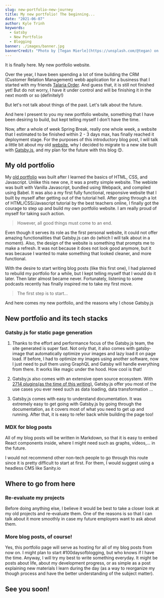 ```yaml
---
slug: new-portfolio-new-journey
title: My new portfolio! The beginning...
date: "2021-06-07"
author: Kyle Trinh
keywords:
  - Gatsby
  - New Portfolio
  - Blogging
banner: ./images/banner.jpg
bannerCredit: "Photo by [Tegan Mierle](https://unsplash.com/@tegan) on [Unplash](https://unsplash.com/photos/ioyEITUD2G8)"
---
```


It is finally here. My new portfolio website.

Over the year, I have been spending a lot of time building the CRM (Customer Relation Management) webb application for a business that I started with my friends [Talaria Order](https://www.talariaorder.com). And guess that, it is still not finished yet! But do not worry, I have it under control and will be finishing it in the next month or so (definitely!)

But let's not talk about things of the past. Let's talk about the future.

And here I present to you my new portfolio website, something that I have been desiring to build, but kept telling myself I don't have the time.

Now, after a whole of week Spring Break, really one whole week, a website that I estimated to be finished within 2 - 3 days max, has finally reached it deployment stage. For the purposes of this introductory blog post, I will talk a little bit about my old [website](https://pedantic-raman-dcce72.netlify.app/), why I decided to migrate to a new site built with [Gatsby.js](https://www.gatsbyjs.com/), and my plan for the future with this blog :blush:.

## My old portfolio

My [old portfolio](https://pedantic-raman-dcce72.netlify.app/) was built after I learned the basics of HTML, CSS, and Javascript. Unlike this new one, it was a pretty simple website. The webiste was built with Vanilla Javascript, bundled using Webpack, and compiled using Babel. It was also a my first fully functional, responsive website that I built by myself after getting out of the tutorial hell. After going through a lot of HTML/CSS/Javascript tutorial by the best teachers online, I finally got the courage to step up and build my own portfolio website. I am really proud of myself for taking such action.

> However, all good things must come to an end.

Even though it serves its role as the first personal website, it could not offer amazing functionalities that Gatsby.js can do (which I will talk about in a moment). Also, the design of the website is something that prompts me to make a refresh. It was not because it does not look good anymore, but it was because I wanted to make something that looked cleaner, and more functional.

With the desire to start writing blog posts (like this first one), I had planned to rebuild my portfolio for a while, but I kept telling myself that I would do it later. Then later almost became never. Fortunately, listening to some podcasts recently has finally inspired me to take my first move.

> The first step is to start...

And here comes my new portfolio, and the reasons why I chose Gatsby.js

## New portfolio and its tech stacks

### Gatsby.js for static page generation

1.  Thanks to the effort and performance focus of the Gatsby.js team, the site generated is super fast. Not only that, it also comes with gatsby-image that automatically optimize your images and lazy load it on page load. If before, I had to optimize my images using another software, now I just need to pull them using GraphQL and Gatsby will handle everything from there. It works like magic under the hood. How cool is that!

2.  Gatsby.js also comes with an extensive open source ecosystem. With [2714 plugins(as the time of this writing)](https://www.gatsbyjs.com/plugins), Gatsby.js offer you most of the use cases you ever need such as data loading, data transformation ...

3.  Gatsby.js comes with easy to understand
    documentation. It was extremely easy to get going with Gatsby.js by going through the documentation, as it covers most of what you need to get up and running. After that, it is easy to refer back while building the page too!

### MDX for blog posts

All of my blog posts will be written in Markdown, so that it is easy to embed React components inside, where I might need such as graphs, videos,... in the future.

I would not recommend other non-tech people to go through this route since it is pretty difficult to start at first. For them, I would suggest using a headless CMS like Sanity.io

## Where to go from here

### Re-evaluate my projects

Before doing anything else, I believe it would be best to take a closer look at my old projects and re-evaluate them. One of the reasons is so that I can talk about it more smoothly in case my future employers want to ask about them.

### More blog posts, of course!

Yes, this portfolio page will serve as hosting for all of my blog posts from now on. I might plan to start #100daysofblogging, but who knows if I have the time. Anyway, I will try my best to write something everyday. It might be posts about life, about my development progress, or as simple as a post explaining new materials I learn during the day (as a way to reorganize my though process and have the better understanding of the subject matter).

## See you soon!
